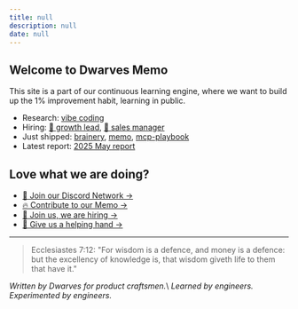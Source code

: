```yaml
---
title: null
description: null
date: null
---
```


## Welcome to Dwarves Memo

This site is a part of our continuous learning engine, where we want to build up the 1% improvement habit, learning in public.

- Research: [vibe coding](updates/build-log/vibe-coding/readme.md)
- Hiring: [🧠 growth lead](careers/open-positions/growth-lead.md), [💼 sales manager](careers/open-positions/sales-manager.md)
- Just shipped: [brainery](updates/build-log/brainery/readme.md), [memo](updates/build-log/memo/readme.md), [mcp-playbook](updates/build-log/playbook/readme.md)
- Latest report: [2025 May report](updates/forward/2025-05.md)

<If condition={memosWithTags}>
  <WorthReading 
    memos={memosWithTags}
    blocks={[
      {
        title: 'Engineering',
        subtitle: 'Craftsmen knowledge',
        tag: 'engineering',
      },
      {
        title: 'Blockchain',
        subtitle: 'Decentralized future',
        tag: 'blockchain',
      },
      {
        title: 'Wealth',
        subtitle: 'Growth and prosperity',
        tag: 'market-report',
      },
      {
        title: 'Artificial Intelligence',
        subtitle: 'Pushing human limits',
        tag: 'AI',
      },
    ]} />
</If>

<If condition={memosWithTags}>
  <MemoFilterList title="Latest memos" all={memosWithTags} filters={['web3', 'design', 'culture']} />
</If>

<TagsMarquee directoryTree={directoryTree} />

<div className="love-watch-we-are-doing">
  <h2>
    Love what we are doing?
  </h2>
  <ul>
    <li>
      <a
        href="https://discord.gg/dfoundation"
        className="text-primary text-sm" >
        🩷 Join our Discord Network →
      </a>
    </li>
    <li>
      <a
        href="https://github.com/dwarvesf/playground"
        className="!text-primary text-sm" >
        🔥 Contribute to our Memo →
      </a>
    </li>
    <li>
      <a
        href="https://careers.d.foundation/"
        className="text-primary text-sm" >
        🤝 Join us, we are hiring →
      </a>
    </li>
    <li>
      <a
        href="http://memo.d.foundation/earn/"
        className="text-primary text-sm" >
        🙋 Give us a helping hand →
      </a>
    </li>
  </ul>
</div>

---

> Ecclesiastes 7:12:
> "For wisdom is a defence, and money is a defence: but the excellency of knowledge is, that wisdom giveth life to them that have it."

_Written by Dwarves for product craftsmen._\\
_Learned by engineers. Experimented by engineers._

